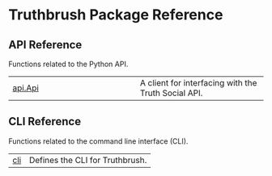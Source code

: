 # Truthbrush Package Reference {.doc .doc-index}

## API Reference

Functions related to the Python API.

| | |
| --- | --- |
| [api.Api](api.Api.qmd#truthbrush.api.Api) | A client for interfacing with the Truth Social API. |

## CLI Reference

Functions related to the command line interface (CLI).

| | |
| --- | --- |
| [cli](cli.qmd#truthbrush.cli) | Defines the CLI for Truthbrush. |